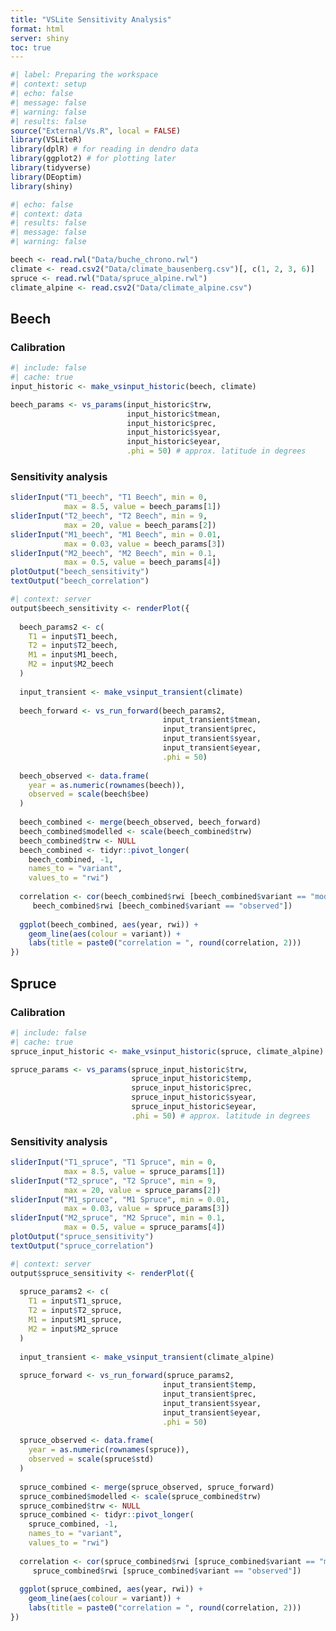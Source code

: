 ```yaml
---
title: "VSLite Sensitivity Analysis"
format: html
server: shiny
toc: true
---
```


```r
#| label: Preparing the workspace
#| context: setup
#| echo: false
#| message: false
#| warning: false
#| results: false
source("External/Vs.R", local = FALSE)
library(VSLiteR)
library(dplR) # for reading in dendro data
library(ggplot2) # for plotting later
library(tidyverse)
library(DEoptim)
library(shiny)
```

```r
#| echo: false
#| context: data
#| results: false
#| message: false
#| warning: false

beech <- read.rwl("Data/buche_chrono.rwl")
climate <- read.csv2("Data/climate_bausenberg.csv")[, c(1, 2, 3, 6)]
spruce <- read.rwl("Data/spruce_alpine.rwl")
climate_alpine <- read.csv2("Data/climate_alpine.csv")
```

## Beech

### Calibration

```r
#| include: false
#| cache: true
input_historic <- make_vsinput_historic(beech, climate)

beech_params <- vs_params(input_historic$trw,
                          input_historic$tmean,
                          input_historic$prec,
                          input_historic$syear,
                          input_historic$eyear,
                          .phi = 50) # approx. latitude in degrees
```

### Sensitivity analysis

```r
sliderInput("T1_beech", "T1 Beech", min = 0,
            max = 8.5, value = beech_params[1])
sliderInput("T2_beech", "T2 Beech", min = 9,
            max = 20, value = beech_params[2])
sliderInput("M1_beech", "M1 Beech", min = 0.01,
            max = 0.03, value = beech_params[3])
sliderInput("M2_beech", "M2 Beech", min = 0.1,
            max = 0.5, value = beech_params[4])
plotOutput("beech_sensitivity")
textOutput("beech_correlation")
```

```r
#| context: server
output$beech_sensitivity <- renderPlot({
  
  beech_params2 <- c(
    T1 = input$T1_beech,
    T2 = input$T2_beech,
    M1 = input$M1_beech,
    M2 = input$M2_beech
  )
  
  input_transient <- make_vsinput_transient(climate)
  
  beech_forward <- vs_run_forward(beech_params2,
                                  input_transient$tmean,
                                  input_transient$prec,
                                  input_transient$syear,
                                  input_transient$eyear,
                                  .phi = 50)
  
  beech_observed <- data.frame(
    year = as.numeric(rownames(beech)),
    observed = scale(beech$bee)
  )
  
  beech_combined <- merge(beech_observed, beech_forward)
  beech_combined$modelled <- scale(beech_combined$trw)
  beech_combined$trw <- NULL
  beech_combined <- tidyr::pivot_longer(
    beech_combined, -1, 
    names_to = "variant",
    values_to = "rwi")
  
  correlation <- cor(beech_combined$rwi [beech_combined$variant == "modelled"], 
     beech_combined$rwi [beech_combined$variant == "observed"])
  
  ggplot(beech_combined, aes(year, rwi)) +
    geom_line(aes(colour = variant)) +
    labs(title = paste0("correlation = ", round(correlation, 2)))
})
```

## Spruce

### Calibration

```r
#| include: false
#| cache: true
spruce_input_historic <- make_vsinput_historic(spruce, climate_alpine)

spruce_params <- vs_params(spruce_input_historic$trw,
                           spruce_input_historic$temp,
                           spruce_input_historic$prec,
                           spruce_input_historic$syear,
                           spruce_input_historic$eyear,
                           .phi = 50) # approx. latitude in degrees
```

### Sensitivity analysis

```r
sliderInput("T1_spruce", "T1 Spruce", min = 0,
            max = 8.5, value = spruce_params[1])
sliderInput("T2_spruce", "T2 Spruce", min = 9,
            max = 20, value = spruce_params[2])
sliderInput("M1_spruce", "M1 Spruce", min = 0.01,
            max = 0.03, value = spruce_params[3])
sliderInput("M2_spruce", "M2 Spruce", min = 0.1,
            max = 0.5, value = spruce_params[4])
plotOutput("spruce_sensitivity")
textOutput("spruce_correlation")
```

```r
#| context: server
output$spruce_sensitivity <- renderPlot({
  
  spruce_params2 <- c(
    T1 = input$T1_spruce,
    T2 = input$T2_spruce,
    M1 = input$M1_spruce,
    M2 = input$M2_spruce
  )
  
  input_transient <- make_vsinput_transient(climate_alpine)
  
  spruce_forward <- vs_run_forward(spruce_params2,
                                  input_transient$temp,
                                  input_transient$prec,
                                  input_transient$syear,
                                  input_transient$eyear,
                                  .phi = 50)
  
  spruce_observed <- data.frame(
    year = as.numeric(rownames(spruce)),
    observed = scale(spruce$std)
  )
  
  spruce_combined <- merge(spruce_observed, spruce_forward)
  spruce_combined$modelled <- scale(spruce_combined$trw)
  spruce_combined$trw <- NULL
  spruce_combined <- tidyr::pivot_longer(
    spruce_combined, -1, 
    names_to = "variant",
    values_to = "rwi")
  
  correlation <- cor(spruce_combined$rwi [spruce_combined$variant == "modelled"], 
     spruce_combined$rwi [spruce_combined$variant == "observed"])
  
  ggplot(spruce_combined, aes(year, rwi)) +
    geom_line(aes(colour = variant)) +
    labs(title = paste0("correlation = ", round(correlation, 2)))
})
```
